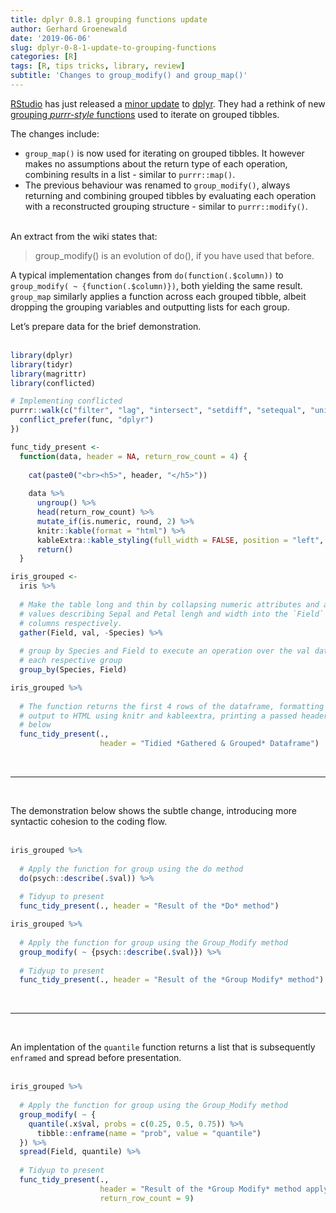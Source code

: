 ```yaml
---
title: dplyr 0.8.1 grouping functions update
author: Gerhard Groenewald
date: '2019-06-06'
slug: dplyr-0-8-1-update-to-grouping-functions
categories: [R]
tags: [R, tips tricks, library, review]
subtitle: 'Changes to group_modify() and group_map()'
---
```


[RStudio](https://www.rstudio.com) has just released a [minor update](https://www.tidyverse.org/articles/2019/05/dplyr-0-8-1/) to [dplyr](https://dplyr.tidyverse.org).  They had a rethink of new [grouping *purrr-style* functions](https://dplyr.tidyverse.org/reference/group_map.html) used to iterate on grouped tibbles.

The changes include:

- `group_map()` is now used for iterating on grouped tibbles.  It however makes no assumptions about the return type of each operation, combining results in a list - similar to `purrr::map()`.
- The previous behaviour was renamed to `group_modify()`, always returning and combining grouped tibbles by evaluating each operation with a reconstructed grouping structure - similar to `purrr::modify()`.<br><br>

An extract from the wiki states that:

> group_modify() is an evolution of do(), if you have used that before.

A typical implementation changes from `do(function(.$column))` to `group_modify( ~ {function(.$column)})`, both yielding the same result.  `group_map` similarly applies a function across each grouped tibble, albeit dropping the grouping variables and outputting lists for each group.

Let's prepare data for the brief demonstration.<br><br>

```r
library(dplyr)
library(tidyr)
library(magrittr)
library(conflicted)

# Implementing conflicted
purrr::walk(c("filter", "lag", "intersect", "setdiff", "setequal", "union"), function(func) {
  conflict_prefer(func, "dplyr")
})
```

```r
func_tidy_present <-
  function(data, header = NA, return_row_count = 4) {
    
    cat(paste0("<br><h5>", header, "</h5>"))
    
    data %>% 
      ungroup() %>%
      head(return_row_count) %>% 
      mutate_if(is.numeric, round, 2) %>% 
      knitr::kable(format = "html") %>%
      kableExtra::kable_styling(full_width = FALSE, position = "left", font_size = 12) %>% 
      return()
  }
```

```r
iris_grouped <-
  iris %>% 
  
  # Make the table long and thin by collapsing numeric attributes and associated
  # values describing Sepal and Petal lengh and width into the `Field` and `val`
  # columns respectively.
  gather(Field, val, -Species) %>% 
  
  # group by Species and Field to execute an operation over the val data for
  # each respective group
  group_by(Species, Field)

iris_grouped %>%
  
  # The function returns the first 4 rows of the dataframe, formatting the
  # output to HTML using knitr and kableextra, printing a passed header as shown
  # below
  func_tidy_present(., 
                    header = "Tidied *Gathered & Grouped* Dataframe")
```

<br><hr><br>

The demonstration below shows the subtle change, introducing more syntactic cohesion to the coding flow.<br><br>

```r
iris_grouped %>%
  
  # Apply the function for group using the do method
  do(psych::describe(.$val)) %>%
  
  # Tidyup to present
  func_tidy_present(., header = "Result of the *Do* method")

iris_grouped %>% 
  
  # Apply the function for group using the Group_Modify method
  group_modify( ~ {psych::describe(.$val)}) %>% 
  
  # Tidyup to present
  func_tidy_present(., header = "Result of the *Group Modify* method")
```

<br><hr><br>

An implentation of the `quantile` function returns a list that is subsequently `enframed` and spread before presentation.<br><br>

```r
iris_grouped %>%
  
  # Apply the function for group using the Group_Modify method
  group_modify( ~ {
    quantile(.x$val, probs = c(0.25, 0.5, 0.75)) %>%
      tibble::enframe(name = "prob", value = "quantile")
  }) %>%
  spread(Field, quantile) %>%
  
  # Tidyup to present
  func_tidy_present(.,
                    header = "Result of the *Group Modify* method applying the *quantile* function",
                    return_row_count = 9)
```